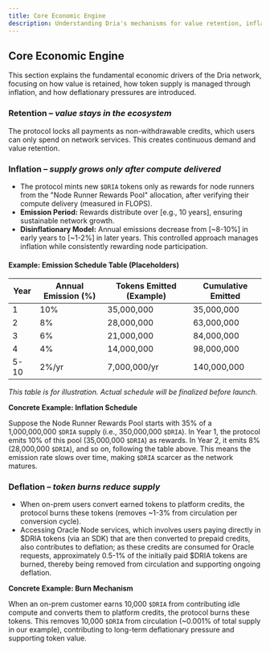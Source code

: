 ```yaml
---
title: Core Economic Engine
description: Understanding Dria's mechanisms for value retention, inflation control, and deflationary pressure.
---
```


## Core Economic Engine

This section explains the fundamental economic drivers of the Dria network, focusing on how value is retained, how token supply is managed through inflation, and how deflationary pressures are introduced.

### **Retention** – *value stays in the ecosystem*
The protocol locks all payments as non-withdrawable credits, which users can only spend on network services. This creates continuous demand and value retention.

### **Inflation** – *supply grows only after compute delivered*
- The protocol mints new `$DRIA` tokens only as rewards for node runners from the "Node Runner Rewards Pool" allocation, after verifying their compute delivery (measured in FLOPS).
- **Emission Period:** Rewards distribute over [e.g., 10 years], ensuring sustainable network growth.
- **Disinflationary Model:** Annual emissions decrease from [~8-10%] in early years to [~1-2%] in later years. This controlled approach manages inflation while consistently rewarding node participation.

#### Example: Emission Schedule Table (Placeholders)

| Year | Annual Emission (%) | Tokens Emitted (Example) | Cumulative Emitted |
|------|---------------------|--------------------------|--------------------|
| 1    | 10%                 | 35,000,000               | 35,000,000         |
| 2    | 8%                  | 28,000,000               | 63,000,000         |
| 3    | 6%                  | 21,000,000               | 84,000,000         |
| 4    | 4%                  | 14,000,000               | 98,000,000         |
| 5-10 | 2%/yr               | 7,000,000/yr             | 140,000,000        |

*This table is for illustration. Actual schedule will be finalized before launch.*

**Concrete Example: Inflation Schedule**

Suppose the Node Runner Rewards Pool starts with 35% of a 1,000,000,000 `$DRIA` supply (i.e., 350,000,000 `$DRIA`). In Year 1, the protocol emits 10% of this pool (35,000,000 `$DRIA`) as rewards. In Year 2, it emits 8% (28,000,000 `$DRIA`), and so on, following the table above. This means the emission rate slows over time, making `$DRIA` scarcer as the network matures.

### **Deflation** – *token burns reduce supply*
- When on-prem users convert earned tokens to platform credits, the protocol burns these tokens (removes ~1-3% from circulation per conversion cycle).
- Accessing Oracle Node services, which involves users paying directly in $DRIA tokens (via an SDK) that are then converted to prepaid credits, also contributes to deflation; as these credits are consumed for Oracle requests, approximately 0.5-1% of the initially paid $DRIA tokens are burned, thereby being removed from circulation and supporting ongoing deflation.

**Concrete Example: Burn Mechanism**

When an on-prem customer earns 10,000 `$DRIA` from contributing idle compute and converts them to platform credits, the protocol burns these tokens. This removes 10,000 `$DRIA` from circulation (~0.001% of total supply in our example), contributing to long-term deflationary pressure and supporting token value. 